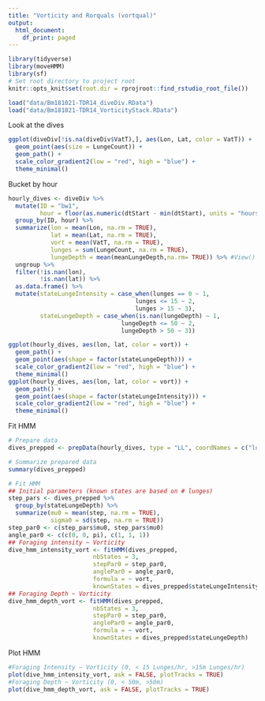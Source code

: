 ```yaml
---
title: "Vorticity and Rorquals (vortqual)"
output:
  html_document:
    df_print: paged
---
```


```r
library(tidyverse)
library(moveHMM)
library(sf)
# Set root directory to project root
knitr::opts_knit$set(root.dir = rprojroot::find_rstudio_root_file())
```

```r
load("data/Bm181021-TDR14_diveDiv.RData")
load("data/Bm181021-TDR14_VorticityStack.RData")
```

Look at the dives
```r
ggplot(diveDiv[!is.na(diveDiv$VatT),], aes(Lon, Lat, color = VatT)) +
  geom_point(aes(size = LungeCount)) +
  geom_path() +
  scale_color_gradient2(low = "red", high = "blue") +
  theme_minimal()
```

Bucket by hour
```r
hourly_dives <- diveDiv %>% 
  mutate(ID = "bw1",
         hour = floor(as.numeric(dtStart - min(dtStart), units = "hours"))) %>% 
  group_by(ID, hour) %>% 
  summarize(lon = mean(Lon, na.rm = TRUE),
            lat = mean(Lat, na.rm = TRUE),
            vort = mean(VatT, na.rm = TRUE),
            lunges = sum(LungeCount, na.rm = TRUE),
            lungeDepth = mean(meanLungeDepth,na.rm= TRUE)) %>% #View()
  ungroup %>% 
  filter(!is.nan(lon),
         !is.nan(lat)) %>% 
  as.data.frame() %>% 
  mutate(stateLungeIntensity = case_when(lunges == 0 ~ 1,
                                    lunges <= 15 ~ 2,
                                    lunges > 15 ~ 3),
         stateLungeDepth = case_when(is.nan(lungeDepth) ~ 1,
                                lungeDepth <= 50 ~ 2,
                                lungeDepth > 50 ~ 3))

ggplot(hourly_dives, aes(lon, lat, color = vort)) +
  geom_path() +
  geom_point(aes(shape = factor(stateLungeDepth))) +
  scale_color_gradient2(low = "red", high = "blue") +
  theme_minimal()
ggplot(hourly_dives, aes(lon, lat, color = vort)) +
  geom_path() +
  geom_point(aes(shape = factor(stateLungeIntensity))) +
  scale_color_gradient2(low = "red", high = "blue") +
  theme_minimal()

```

Fit HMM
```r
# Prepare data
dives_prepped <- prepData(hourly_dives, type = "LL", coordNames = c("lon", "lat"))

# Summarize prepared data
summary(dives_prepped)

# Fit HMM
## Initial parameters (known states are based on # lunges)
step_pars <- dives_prepped %>% 
  group_by(stateLungeDepth) %>% 
  summarize(mu0 = mean(step, na.rm = TRUE),
            sigma0 = sd(step, na.rm = TRUE))
step_par0 <- c(step_pars$mu0, step_pars$mu0)
angle_par0 <- c(c(0, 0, pi), c(1, 1, 1))
## Foraging intensity ~ Vorticity 
dive_hmm_intensity_vort <- fitHMM(dives_prepped,
                        nbStates = 3,
                        stepPar0 = step_par0,
                        anglePar0 = angle_par0,
                        formula = ~ vort,
                        knownStates = dives_prepped$stateLungeIntensity)
## Foraging Depth ~ Vorticity 
dive_hmm_depth_vort <- fitHMM(dives_prepped,
                        nbStates = 3,
                        stepPar0 = step_par0,
                        anglePar0 = angle_par0,
                        formula = ~ vort,
                        knownStates = dives_prepped$stateLungeDepth)


```

Plot HMM
```r
#Foraging Intensity ~ Vorticity (0, < 15 Lunges/hr, >15m Lunges/hr)
plot(dive_hmm_intensity_vort, ask = FALSE, plotTracks = TRUE)
#Foraging Depth ~ Vorticity (0, < 50m, >50m)
plot(dive_hmm_depth_vort, ask = FALSE, plotTracks = TRUE)

```
